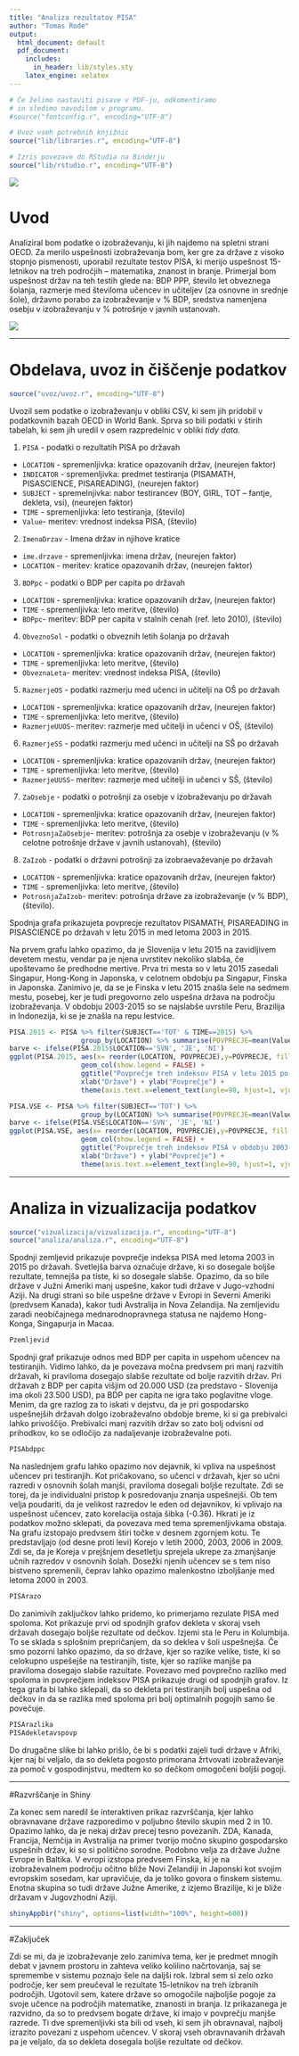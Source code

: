 ```yaml
---
title: "Analiza rezultatov PISA"
author: "Tomas Rode"
output:
  html_document: default
  pdf_document:
    includes:
      in_header: lib/styles.sty
    latex_engine: xelatex
---
```


```r
# Če želimo nastaviti pisave v PDF-ju, odkomentiramo
# in sledimo navodilom v programu.
#source("fontconfig.r", encoding="UTF-8")

# Uvoz vseh potrebnih knjižnic
source("lib/libraries.r", encoding="UTF-8")
```

```r
# Izris povezave do RStudia na Binderju
source("lib/rstudio.r", encoding="UTF-8")
```

![](slike/RStudio.png)

# Uvod

Analiziral bom podatke o izobraževanju, ki jih najdemo na spletni strani OECD. Za merilo uspešnosti izobraževanja bom, ker gre za države z visoko stopnjo pismenosti, uporabil rezultate testov PISA, ki merijo uspešnost 15-letnikov na treh področjih -- matematika, znanost in branje. Primerjal bom uspešnost držav na teh testih glede na: BDP PPP, število let obveznega šolanja, razmerje med številoma učencev in učiteljev (za osnovne in srednje šole), državno porabo za izobraževanje v % BDP, sredstva namenjena osebju v izobraževanju v % potrošnje v javnih ustanovah.

![](slike/izobrazevanje.jpg)

***

# Obdelava, uvoz in čiščenje podatkov

```r
source("uvoz/uvoz.r", encoding="UTF-8")
```

Uvozil sem podatke o izobraževanju v obliki CSV, ki sem jih pridobil v podatkovnih bazah OECD in World Bank. Sprva so bili podatki v štirih tabelah, ki sem jih uredil v osem razpredelnic v obliki *tidy data*.

1. `PISA` - podatki o rezultatih PISA po državah
  - `LOCATION` - spremenljivka: kratice opazovanih držav, (neurejen faktor)
  - `INDICATOR` - spremenljivka: predmet testiranja (PISAMATH, PISASCIENCE, PISAREADING), (neurejen faktor) 
  - `SUBJECT` - spremelnjivka: nabor testirancev (BOY, GIRL, TOT -- fantje, dekleta, vsi), (neurejen faktor)
  - `TIME` - spremenljivka: leto testiranja, (število)
  - `Value`- meritev: vrednost indeksa PISA, (število)
  
2. `ImenaDrzav` - Imena držav in njihove kratice
  - `ime.drzave` - spremenljivka: imena držav, (neurejen faktor)
  - `LOCATION` - meritev: kratice opazovanih držav, (neurejen faktor)

3. `BDPpc` - podatki o BDP per capita po državah
  - `LOCATION` - spremenljivka: kratice opazovanih držav, (neurejen faktor)
  - `TIME` - spremenljivka: leto meritve, (število)
  - `BDPpc`- meritev: BDP per capita v stalnih cenah (ref. leto 2010), (število)
  
4. `ObveznoSol` - podatki o obveznih letih šolanja po državah
  - `LOCATION` - spremenljivka: kratice opazovanih držav, (neurejen faktor)
  - `TIME` - spremenljivka: leto meritve, (število)
  - `ObveznaLeta`- meritev: vrednost indeksa PISA, (število)

5. `RazmerjeOS` - podatki razmerju med učenci in učitelji na OŠ po državah
  - `LOCATION` - spremenljivka: kratice opazovanih držav, (neurejen faktor)
  - `TIME` - spremenljivka: leto meritve, (število)
  - `RazmerjeUUOS`- meritev: razmerje med učitelji in učenci v OŠ, (število)
  
6. `RazmerjeSS` - podatki razmerju med učenci in učitelji na SŠ po državah
  - `LOCATION` - spremenljivka: kratice opazovanih držav, (neurejen faktor)
  - `TIME` - spremenljivka: leto meritve, (število)
  - `RazmerjeUUSS`- meritev: razmerje med učitelji in učenci v SŠ, (število)
  
7. `ZaOsebje` - podatki o potrošnji za osebje v izobraževanju po državah
  - `LOCATION` - spremenljivka: kratice opazovanih držav, (neurejen faktor)
  - `TIME` - spremenljivka: leto meritve, (število)
  - `PotrosnjaZaOsebje`- meritev: potrošnja za osebje v izobraževanju (v % celotne potrošnje države v javnih ustanovah), (število)
  
8. `ZaIzob` - podatki o državni potrošnji za izobraevaževanje po državah
  - `LOCATION` - spremenljivka: kratice opazovanih držav, (neurejen faktor)
  - `TIME` - spremenljivka: leto meritve, (število)
  - `PotrosnjaZaIzob`- meritev: potrošnja države za izobraževanje (v % BDP), (število).


Spodnja grafa prikazujeta povprecje rezultatov PISAMATH, PISAREADING in PISASCIENCE po državah v letu 2015 in med letoma 2003 in 2015. 

Na prvem grafu lahko opazimo, da je Slovenija v letu 2015 na zavidljivem devetem mestu, vendar pa je njena uvrstitev nekoliko slabša, če upoštevamo še predhodne mertive. Prva tri mesta so v letu 2015 zasedali Singapur, Hong-Kong in Japonska, v celotnem obdobju pa Singapur, Finska in Japonska. Zanimivo je, da se je Finska v letu 2015 znašla šele na sedmem mestu, posebej, ker je tudi pregovorno zelo uspešna država na področju izobraževanja. V obdobju 2003-2015 so se najslabše uvrstile Peru, Brazilija in Indonezija, ki se je znašla na repu lestvice.


```r
PISA.2015 <- PISA %>% filter(SUBJECT=='TOT' & TIME==2015) %>% 
                  group_by(LOCATION) %>% summarise(POVPRECJE=mean(Value))
barve <- ifelse(PISA.2015$LOCATION=='SVN', 'JE', 'NI')
ggplot(PISA.2015, aes(x= reorder(LOCATION, POVPRECJE),y=POVPRECJE, fill = barve)) +
                  geom_col(show.legend = FALSE) + 
                  ggtitle("Povprečje treh indeksov PISA v letu 2015 po državah") + 
                  xlab("Države") + ylab("Povprečje") + 
                  theme(axis.text.x=element_text(angle=90, hjust=1, vjust=0.5))

PISA.VSE <- PISA %>% filter(SUBJECT=='TOT') %>% 
                  group_by(LOCATION) %>% summarise(POVPRECJE=mean(Value))
barve <- ifelse(PISA.VSE$LOCATION=='SVN', 'JE', 'NI')
ggplot(PISA.VSE, aes(x= reorder(LOCATION, POVPRECJE),y=POVPRECJE, fill = barve)) +
                  geom_col(show.legend = FALSE) + 
                  ggtitle("Povprečje treh indeksov PISA v obdobju 2003-2015 po državah") + 
                  xlab("Države") + ylab("Povprečje") + 
                  theme(axis.text.x=element_text(angle=90, hjust=1, vjust=0.5))

```

***

# Analiza in vizualizacija podatkov

```r
source("vizualizacija/vizualizacija.r", encoding="UTF-8")
source("analiza/analiza.r", encoding="UTF-8")
```

Spodnji zemljevid prikazuje povprečje indeksa PISA med letoma 2003 in 2015 po državah. Svetlejša barva označuje države, ki so dosegale boljše rezultate, temnejša pa tiste, ki so dosegale slabše. Opazimo, da so bile države v Južni Ameriki manj uspešne, kakor tudi države v Jugo-vzhodni Aziji. Na drugi strani so bile uspešne države v Evropi in Severni Ameriki (predvsem Kanada), kakor tudi Avstralija in Nova Zelandija. Na zemljevidu zaradi neobičajnega mednarodnopravnega statusa ne najdemo Hong-Konga, Singapurja in Macaa.

```r
Pzemljevid
```

Spodnji graf prikazuje odnos med BDP per capita in uspehom učencev na testiranjih. Vidimo lahko, da je povezava močna predvsem pri manj razvitih državah, ki praviloma dosegajo slabše rezultate od bolje razvitih držav. Pri državah z BDP per capita višjim od 20.000 USD (za predstavo - Slovenija ima okoli 23.500 USD), pa BDP per capita ne igra tako poglavitne vloge. Menim, da gre razlog za to iskati v dejstvu, da je pri gospodarsko uspešnejših državah dolgo izobraževalno obdobje breme, ki si ga prebivalci lahko privoščijo. Prebivalci manj razvitih držav so zato bolj odvisni od prihodkov, ko se odločijo za nadaljevanje izobraževalne poti.

```r
PISAbdppc
```

Na naslednjem grafu lahko opazimo nov dejavnik, ki vpliva na uspešnost učencev pri testiranjih. Kot pričakovano, so učenci v državah, kjer so učni razredi v osnovnih šolah manjši, praviloma dosegali boljše rezultate. Zdi se torej, da je individualni pristop k posredovanju znanja uspešnejši. Ob tem velja poudariti, da je velikost razredov le eden od dejavnikov, ki vplivajo na uspešnost učencev, zato korelacija ostaja šibka (-0.36). Hkrati je iz podatkov možno sklepati, da povezava med tema spremenljivkama obstaja. Na grafu izstopajo predvsem štiri točke v desnem zgornjem kotu. Te predstavljajo (od desne proti levi) Korejo v letih 2000, 2003, 2006 in 2009. Zdi se, da je Koreja v prejšnjem desetletju sprejela ukrepe za zmanjšanje učnih razredov v osnovnih šolah. Dosežki njenih učencev se s tem niso bistveno spremenili, čeprav lahko opazimo malenkostno izboljšanje med letoma 2000 in 2003.

```r
PISArazo
```

Do zanimivih zaključkov lahko pridemo, ko primerjamo rezulate PISA med spoloma. Kot prikazuje prvi od spodnjih grafov dekleta v skoraj vseh državah dosegajo boljše rezultate od dečkov. Izjemi sta le Peru in Kolumbija. To se sklada s splošnim prepričanjem, da so deklea v šoli uspešnejša. Če smo pozorni lahko opazimo, da so države, kjer so razike velike, tiste, ki so celokupno uspešejše na testiranjih, tiste, kjer so razlike manjše pa praviloma dosegajo slabše razultate. Povezavo med povprečno razliko med spoloma in povprečjem indeksov PISA prikazuje drugi od spodnjih grafov. Iz tega grafa bi lahko sklepali, da so dekleta pri testiranjih bolj uspešna od dečkov in da se razlika med spoloma pri bolj optimalnih pogojih samo še povečuje.

```r
PISArazlika
PISAdekletavspovp
```

Do drugačne slike bi lahko prišlo, če bi s podatki zajeli tudi države v Afriki, kjer naj bi veljalo, da so dekleta pogosto primorana žrtvovati izobraževanje za pomoč v gospodinjstvu, medtem ko so dečkom omogočeni boljši pogoji.

***
#Razvrščanje in Shiny

Za konec sem naredil še interaktiven prikaz razvrščanja, kjer lahko obravnavane države razporedimo v poljubno število skupin med 2 in 10. Opazimo lahko, da je nekaj držav precej tesno povezanih. ZDA, Kanada, Francija, Nemčija in Avstralija na primer tvorijo močno skupino gospodarsko uspešnih držav, ki so si politično sorodne. Podobno velja za države Južne Evrope in Baltika. V evropi izstopa predvsem Finska, ki je na izobraževalnem področju očitno bliže Novi Zelandiji in Japonski kot svojim evropskim sosedam, kar upravičuje, da je toliko govora o finskem sistemu. Enotna skupina so tudi države Južne Amerike, z izjemo Brazilije, ki je bliže državam v Jugovzhodni Aziji.

```r
shinyAppDir("shiny", options=list(width="100%", height=600))
```

***
#Zaključek

Zdi se mi, da je izobraževanje zelo zanimiva tema, ker je predmet mnogih debat v javnem prostoru in zahteva veliko kolilino načrtovanja, saj se spremembe v sistemu poznajo šele na daljši rok. Izbral sem si zelo ozko področje, ker sem preučeval le rezultate 15-letnikov na treh izbranih področjih. Ugotovil sem, katere države so omogočile najboljše pogoje za svoje učence na področjih matematike, znanosti in branja. Iz prikazanega je razvidno, da so to predvsem bogate države, ki imajo v povprečju manjše razrede. Ti dve spremenljivki sta bili od vseh, ki sem jih obravnaval, najbolj izrazito povezani z uspehom učencev. V skoraj vseh obravnavanih državah pa je veljalo, da so dekleta dosegala boljše rezultate od dečkov.